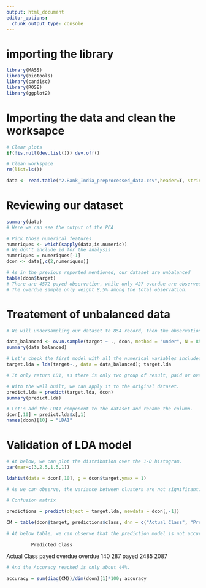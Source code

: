 ```yaml
---
output: html_document
editor_options: 
  chunk_output_type: console
---
```

# importing the library

```r
library(MASS)
library(biotools)
library(candisc)
library(ROSE)
library(ggplot2)

```


# Importing the data and clean the worksapce

```r
# Clear plots
if(!is.null(dev.list())) dev.off()

# Clean workspace
rm(list=ls())

data <- read.table("2.Bank_India_preprocessed_data.csv",header=T, stringsAsFactors=TRUE, sep=",")

```

# Reviewing our dataset

```r
summary(data)
# Here we can see the output of the PCA 

# Pick those numerical features
numeriques <- which(sapply(data,is.numeric))
# We don't include id for the analysis
numeriques = numeriques[-1]
dcon <- data[,c(2,numeriques)]

# As in the previous reported mentioned, our dataset are unbalanced
table(dcon$target)
# There are 4572 payed observation, while only 427 overdue are observed.
# The overdue sample only weight 8,5% among the total observation.
```

# Treatement of unbalanced data

```r
# We will undersampling our dataset to 854 record, then the observation will be equivalent

data_balanced <- ovun.sample(target ~ ., dcon, method = "under", N = 854, seed = 1)$data
summary(data_balanced)

```


```r
# Let's check the first model with all the numerical variables included.
target.lda = lda(target~., data = data_balanced); target.lda

# It only return LD1, as there is only two group of result, paid or overdue.
```


```r
# With the well built, we can apply it to the original dataset.
predict.lda = predict(target.lda, dcon)
summary(predict.lda)

# Let's add the LDA1 component to the dataset and rename the column.
dcon[,10] = predict.lda$x[,1]
names(dcon)[10] = "LDA1"

```

# Validation of LDA model

```r
# At below, we can plot the distribution over the 1-D histogram.
par(mar=c(3,2.5,1.5,1))

ldahist(data = dcon[,10], g = dcon$target,ymax = 1)

# As we can observe, the variance between clusters are not significant.
```


```r
# Confusion matrix

predictions = predict(object = target.lda, newdata = dcon[,-1])

CM = table(dcon$target, predictions$class, dnn = c("Actual Class", "Predicted Class")); CM

# At below table, we can observe that the prediction model is not accurate to classify the record.
```

             Predicted Class
Actual Class payed overdue
     overdue   140     287
     payed    2485    2087

```r
# And the Accuracy reached is only about 44%.

accuracy = sum(diag(CM))/dim(dcon)[1]*100; accuracy

```

